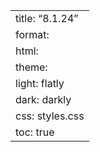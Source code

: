 ---
title: "8.1.24"
format:
    html:
        theme:
            light: flatly
            dark: darkly
        css: styles.css
        toc: true
---